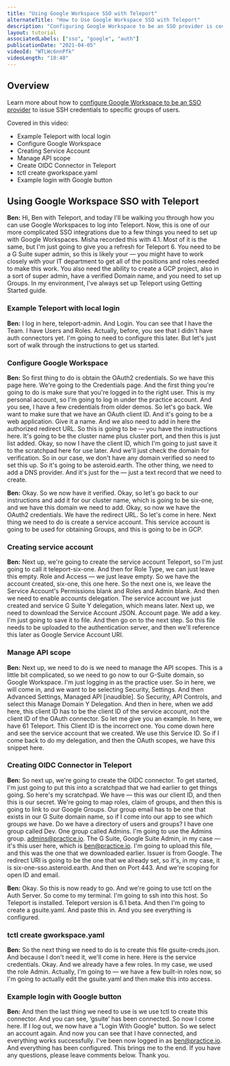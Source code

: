 ```yaml
---
title: "Using Google Workspace SSO with Teleport"
alternateTitle: "How to Use Google Workspace SSO with Teleport"
description: "Configuring Google Workspace to be an SSO provider is covered in this video."
layout: tutorial
associatedLabels: ["sso", "google", "auth"]
publicationDate: "2021-04-05"
videoId: "WTLWc6nnPfk"
videoLength: "10:40"
---
```


## Overview

Learn more about how to [configure Google Workspace to be an SSO provider](/docs/enterprise/sso/ssh-google-workspace/) to issue SSH credentials to specific groups of users.

Covered in this video:

- Example Teleport with local login
- Configure Google Workspace
- Creating Service Account
- Manage API scope
- Create OIDC Connector in Teleport
- tctl create gworkspace.yaml
- Example login with Google button

## Using Google Workspace SSO with Teleport

**Ben:** Hi, Ben with Teleport, and today I'll be walking you through how you can use Google Workspaces to log into Teleport. Now, this is one of our more complicated SSO integrations due to a few things you need to set up with Google Workspaces. Misha recorded this with 4.1. Most of it is the same, but I'm just going to give you a refresh for Teleport 6. You need to be a G Suite super admin, so this is likely your — you might have to work closely with your IT department to get all of the positions and roles needed to make this work. You also need the ability to create a GCP project, also in a sort of super admin, have a verified Domain name, and you need to set up Groups. In my environment, I've always set up Teleport using Getting Started guide.

### Example Teleport with local login

**Ben:** I log in here, teleport-admin. And Login. You can see that I have the Team. I have Users and Roles. Actually, before, you see that I didn't have auth connectors yet. I'm going to need to configure this later. But let's just sort of walk through the instructions to get us started.

### Configure Google Workspace

**Ben:** So first thing to do is obtain the OAuth2 credentials. So we have this page here. We're going to the Credentials page. And the first thing you're going to do is make sure that you're logged in to the right user. This is my personal account, so I'm going to log in under the practice account. And you see, I have a few credentials from older demos. So let's go back. We want to make sure that we have an OAuth client ID. And it's going to be a web application. Give it a name. And we also need to add in here the authorized redirect URL. So this is going to be — you have the instructions here. It's going to be the cluster name plus cluster port, and then this is just list added. Okay, so now I have the client ID, which I'm going to just save it to the scratchpad here for use later. And we'll just check the domain for verification. So in our case, we don't have any domain verified so need to set this up. So it's going to be asteroid.earth. The other thing, we need to add a DNS provider. And it's just for the — just a text record that we need to create.

**Ben:** Okay. So we now have it verified. Okay, so let's go back to our instructions and add it for our cluster name, which is going to be six-one, and we have this domain we need to add. Okay, so now we have the OAuth2 credentials. We have the redirect URL. So let's come in here. Next thing we need to do is create a service account. This service account is going to be used for obtaining Groups, and this is going to be in GCP.

### Creating service account

**Ben:** Next up, we're going to create the service account Teleport, so I'm just going to call it teleport-six-one. And then for Role Type, we can just leave this empty. Role and Access — we just leave empty. So we have the account created, six-one, this one here. So the next one is, we leave the Service Account's Permissions blank and Roles and Admin blank. And then we need to enable accounts delegation. The service account we just created and service G Suite Y delegation, which means later. Next up, we need to download the Service Account JSON. Account page. We add a key. I'm just going to save it to file. And then go on to the next step. So this file needs to be uploaded to the authentication server, and then we'll reference this later as Google Service Account URI.

### Manage API scope

**Ben:** Next up, we need to do is we need to manage the API scopes. This is a little bit complicated, so we need to go now to our G-Suite domain, so Google Workspace. I'm just logging in as the practice user. So in here, we will come in, and we want to be selecting Security, Settings. And then Advanced Settings, Managed API [inaudible]. So Security, API Controls, and select this Manage Domain Y Delegation. And then in here, when we add here, this client ID has to be the client ID of the service account, not the client ID of the OAuth connector. So let me give you an example. In here, we have 61 Teleport. This Client ID is the incorrect one. You come down here and see the service account that we created. We use this Service ID. So if I come back to do my delegation, and then the OAuth scopes, we have this snippet here.

### Creating OIDC Connector in Teleport

**Ben:** So next up, we're going to create the OIDC connector. To get started, I'm just going to put this into a scratchpad that we had earlier to get things going. So here's my scratchpad. We have — this was our client ID, and then this is our secret. We're going to map roles, claim of groups, and then this is going to link to our Google Groups. Our group email has to be one that exists in our G Suite domain name, so if I come into our app to see which groups we have. Do we have a directory of users and groups? I have one group called Dev. One group called Admins. I'm going to use the Admins group. admins@practice.io. The G Suite, Google Suite Admin, in my case — it's this user here, which is ben@practice.io. I'm going to upload this file, and this was the one that we downloaded earlier. Issuer is from Google. The redirect URI is going to be the one that we already set, so it's, in my case, it is six-one-sso.asteroid.earth. And then on Port 443. And we're scoping for open ID and email.

**Ben:** Okay. So this is now ready to go. And we're going to use tctl on the Auth Server. So come to my terminal. I'm going to ssh into this host. So Teleport is installed. Teleport version is 6.1 beta. And then I'm going to create a gsuite.yaml. And paste this in. And you see everything is configured.

### tctl create gworkspace.yaml

**Ben:** So the next thing we need to do is to create this file gsuite-creds.json. And because I don't need it, we'll come in here. Here is the service credentials. Okay. And we already have a few roles. In my case, we used the role Admin. Actually, I'm going to — we have a few built-in roles now, so I'm going to actually edit the gsuite.yaml and then make this into access.

### Example login with Google button

**Ben:** And then the last thing we need to use is we use tctl to create this connector. And you can see, ‘gsuite’ has been connected. So now I come here. If I log out, we now have a "Login With Google" button. So we select an account again. And now you can see that I have connected, and everything works successfully. I've been now logged in as ben@practice.io. And everything has been configured. This brings me to the end. If you have any questions, please leave comments below. Thank you.
